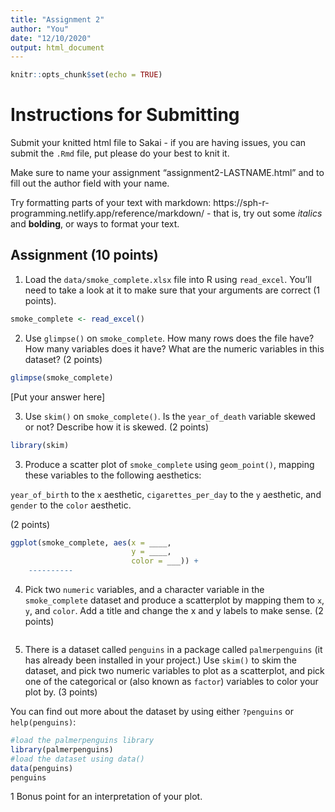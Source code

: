 ```yaml
---
title: "Assignment 2"
author: "You"
date: "12/10/2020"
output: html_document
---
```


```r
knitr::opts_chunk$set(echo = TRUE)
```

# Instructions for Submitting

Submit your knitted html file to Sakai - if you are having issues, you can submit the `.Rmd` file, put please do your best to knit it. 

Make sure to name your assignment "assignment2-LASTNAME.html" and to fill out the author field with your name. 

Try formatting parts of your text with markdown: https://sph-r-programming.netlify.app/reference/markdown/ - that is, try out some *italics* and **bolding**, or ways to format your text.

## Assignment (10 points)

1.  Load the `data/smoke_complete.xlsx` file into R using `read_excel`. You'll need to take a look at it to make sure that your arguments are correct (1 points).

```r
smoke_complete <- read_excel()

```


2.  Use `glimpse()` on `smoke_complete`. How many rows does the file have? How many variables does it have? What are the numeric variables in this dataset? (2 points)

```r
glimpse(smoke_complete)

```

[Put your answer here]


3. Use `skim()` on `smoke_complete()`.  Is the `year_of_death` variable skewed or not? Describe how it is skewed. (2 points)

```r
library(skim)


```

3.  Produce a scatter plot of `smoke_complete` using `geom_point()`, mapping these variables to the following aesthetics:

`year_of_birth` to the `x` aesthetic, `cigarettes_per_day` to the `y` aesthetic, and `gender` to the `color` aesthetic.

(2 points)

```r
ggplot(smoke_complete, aes(x = ____,
                           y = ____,
                           color = ___)) +
    ----------
```


4.  Pick two `numeric` variables, and a character variable in the `smoke_complete` dataset and produce a scatterplot by mapping them to `x`, `y`, and `color`. Add a title and change the x and y labels to make sense. (2 points)

```r


```

5. There is a dataset called `penguins` in a package called `palmerpenguins` (it has already been installed in your project.) Use `skim()` to skim the dataset, and pick two numeric variables to plot as a scatterplot, and pick one of the categorical or (also known as `factor`) variables to color your plot by. (3 points)

You can find out more about the dataset by using either `?penguins` or `help(penguins)`:

```r
#load the palmerpenguins library
library(palmerpenguins)
#load the dataset using data()
data(penguins)
penguins
```

1 Bonus point for an interpretation of your plot.